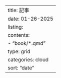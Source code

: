---
title: 記事
date: 01-26-2025
listing:
    contents:
        - "book/*.qmd"
    type: grid
    categories: cloud
    sort: "date"
---